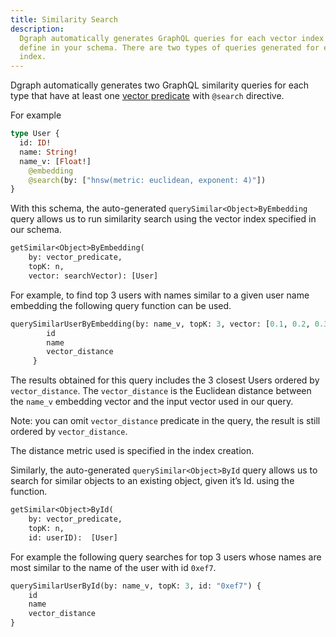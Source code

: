 ```yaml
---
title: Similarity Search
description:
  Dgraph automatically generates GraphQL queries for each vector index that you
  define in your schema. There are two types of queries generated for each
  index.
---
```



<DgraphWIP />

Dgraph automatically generates two GraphQL similarity queries for each type that
have at least one [vector predicate](/dgraph/graphql/schema/types#vectors) with
`@search` directive.

For example

```graphql
type User {
  id: ID!
  name: String!
  name_v: [Float!]
    @embedding
    @search(by: ["hnsw(metric: euclidean, exponent: 4)"])
}
```

With this schema, the auto-generated `querySimilar<Object>ByEmbedding` query
allows us to run similarity search using the vector index specified in our
schema.

```graphql
getSimilar<Object>ByEmbedding(
    by: vector_predicate,
    topK: n,
    vector: searchVector): [User]
```

For example, to find top 3 users with names similar to a given user name
embedding the following query function can be used.

```graphql
querySimilarUserByEmbedding(by: name_v, topK: 3, vector: [0.1, 0.2, 0.3, 0.4, 0.5]) {
        id
        name
        vector_distance
     }
```

The results obtained for this query includes the 3 closest Users ordered by
`vector_distance`. The `vector_distance` is the Euclidean distance between the
`name_v` embedding vector and the input vector used in our query.

Note: you can omit `vector_distance` predicate in the query, the result is still
ordered by `vector_distance`.

The distance metric used is specified in the index creation.

Similarly, the auto-generated `querySimilar<Object>ById` query allows us to
search for similar objects to an existing object, given it’s Id. using the
function.

```graphql
getSimilar<Object>ById(
    by: vector_predicate,
    topK: n,
    id: userID):  [User]
```

For example the following query searches for top 3 users whose names are most
similar to the name of the user with id `0xef7`.

```graphql
querySimilarUserById(by: name_v, topK: 3, id: "0xef7") {
    id
    name
    vector_distance
}
```
